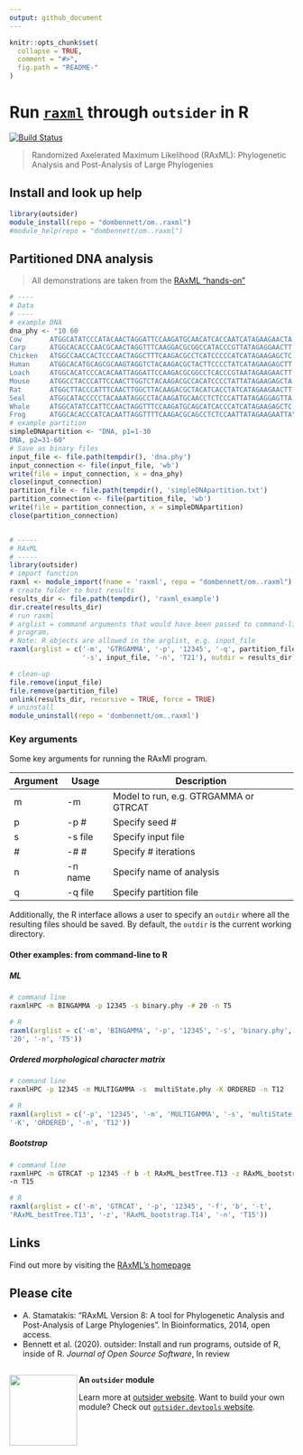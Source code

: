 ```yaml
---
output: github_document
---
```

<!--
The README should be used to describe the program. It acts like the homepage of
your module.

Edit README.Rmd not README.md. The .Rmd file can be knitted to parse real-code
examples and show their output in the .md file.

To knit, use devtools::build_readme() or outsider.devtools::build()

Edit the template to describe your program: how to install, import and run;
run exemplary, small demonstrations; present key arguments; provide links and
references to the program that the module wraps.

Learn more about markdown and Rmarkdown:
https://daringfireball.net/projects/markdown/syntax
https://rmarkdown.rstudio.com/
-->

```r
knitr::opts_chunk$set(
  collapse = TRUE,
  comment = "#>",
  fig.path = "README-"
)
```

# Run [`raxml`](https://cme.h-its.org/exelixis/web/software/raxml/index.html) through `outsider` in R
[![Build Status](https://travis-ci.org/DomBennett/om..raxml.svg?branch=master)](https://travis-ci.org/DomBennett/om..raxml)

> Randomized Axelerated Maximum Likelihood (RAxML): Phylogenetic Analysis and
Post-Analysis of Large Phylogenies


<!-- Install information -->
## Install and look up help

```r
library(outsider)
module_install(repo = "dombennett/om..raxml")
#module_help(repo = "dombennett/om..raxml")
```

<!-- Detailed examples -->
## Partitioned DNA analysis

> All demonstrations are taken from the
[RAxML "hands-on"](https://cme.h-its.org/exelixis/web/software/raxml/hands_on.html)

```r

# ----
# Data
# ----
# example DNA
dna_phy <- "10 60
Cow       ATGGCATATCCCATACAACTAGGATTCCAAGATGCAACATCACCAATCATAGAAGAACTA
Carp      ATGGCACACCCAACGCAACTAGGTTTCAAGGACGCGGCCATACCCGTTATAGAGGAACTT
Chicken   ATGGCCAACCACTCCCAACTAGGCTTTCAAGACGCCTCATCCCCCATCATAGAAGAGCTC
Human     ATGGCACATGCAGCGCAAGTAGGTCTACAAGACGCTACTTCCCCTATCATAGAAGAGCTT
Loach     ATGGCACATCCCACACAATTAGGATTCCAAGACGCGGCCTCACCCGTAATAGAAGAACTT
Mouse     ATGGCCTACCCATTCCAACTTGGTCTACAAGACGCCACATCCCCTATTATAGAAGAGCTA
Rat       ATGGCTTACCCATTTCAACTTGGCTTACAAGACGCTACATCACCTATCATAGAAGAACTT
Seal      ATGGCATACCCCCTACAAATAGGCCTACAAGATGCAACCTCTCCCATTATAGAGGAGTTA
Whale     ATGGCATATCCATTCCAACTAGGTTTCCAAGATGCAGCATCACCCATCATAGAAGAGCTC
Frog      ATGGCACACCCATCACAATTAGGTTTTCAAGACGCAGCCTCTCCAATTATAGAAGAATTA"
# example partition
simpleDNApartition <- "DNA, p1=1-30
DNA, p2=31-60"
# Save as binary files
input_file <- file.path(tempdir(), 'dna.phy')
input_connection <- file(input_file, 'wb')
write(file = input_connection, x = dna_phy)
close(input_connection)
partition_file <- file.path(tempdir(), 'simpleDNApartition.txt')
partition_connection <- file(partition_file, 'wb')
write(file = partition_connection, x = simpleDNApartition)
close(partition_connection)


# -----
# RAxML
# -----
library(outsider)
# import function
raxml <- module_import(fname = 'raxml', repo = "dombennett/om..raxml")
# create folder to host results
results_dir <- file.path(tempdir(), 'raxml_example')
dir.create(results_dir)
# run raxml
# arglist = command arguments that would have been passed to command-line
# program.
# Note: R objects are allowed in the arglist, e.g. input_file
raxml(arglist = c('-m', 'GTRGAMMA', '-p', '12345', '-q', partition_file,
                  '-s', input_file, '-n', 'T21'), outdir = results_dir)
```

```r
# clean-up
file.remove(input_file)
file.remove(partition_file)
unlink(results_dir, recursive = TRUE, force = TRUE)
# uninstall
module_uninstall(repo = 'dombennett/om..raxml')
```

### Key arguments

Some key arguments for running the RAxMl program.

|Argument|Usage|Description|
|--------|-----|-----------|
|m       |-m  |Model to run, e.g. GTRGAMMA or GTRCAT|
|p    |-p #  |Specify seed #|
|s|-s file|Specify input file|
|#|-# #|Specify # iterations|
|n|-n name|Specify name of analysis|
|q|-q file|Specify partition file|

Additionally, the R interface allows a user to specify an `outdir` where all the
resulting files should be saved. By default, the `outdir` is the current
working directory.

#### Other examples: from command-line to R


##### ML

```bash
# command line
raxmlHPC -m BINGAMMA -p 12345 -s binary.phy -# 20 -n T5
```

```r
# R
raxml(arglist = c('-m', 'BINGAMMA', '-p', '12345', '-s', 'binary.phy', '-#',
'20', '-n', 'T5'))
```

##### Ordered morphological character matrix

```bash
# command line
raxmlHPC -p 12345 -m MULTIGAMMA -s  multiState.phy -K ORDERED -n T12
```

```r
# R
raxml(arglist = c('-p', '12345', '-m', 'MULTIGAMMA', '-s', 'multiState.phy',
'-K', 'ORDERED', '-n', 'T12'))
```

##### Bootstrap

```bash
# command line
raxmlHPC -m GTRCAT -p 12345 -f b -t RAxML_bestTree.T13 -z RAxML_bootstrap.T14 \
-n T15
```

```r
# R
raxml(arglist = c('-m', 'GTRCAT', '-p', '12345', '-f', 'b', '-t',
'RAxML_bestTree.T13', '-z', 'RAxML_bootstrap.T14', '-n', 'T15'))
```

## Links

Find out more by visiting the
[RAxML's homepage](https://cme.h-its.org/exelixis/web/software/raxml/index.html)

## Please cite

* A. Stamatakis: "RAxML Version 8: A tool for Phylogenetic Analysis and
Post-Analysis of Large Phylogenies". In Bioinformatics, 2014, open access.
* Bennett et al. (2020). outsider: Install and run programs, outside of R,
inside of R. *Journal of Open Source Software*, In review


<!-- Footer -->
---

<img align="left" width="120" height="125" src="https://raw.githubusercontent.com/ropensci/outsider/master/logo.png">

**An `outsider` module**

Learn more at [outsider website](https://docs.ropensci.org/outsider/). Want to build your own module? Check out [`outsider.devtools` website](https://docs.ropensci.org/outsider.devtools/).
